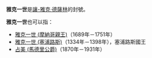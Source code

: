 '''雅克一世'''是[[讓-雅克·德薩林|讓-雅克·德薩林]]的封號。

'''雅克一世'''也可以指：
* [[雅克一世_(摩納哥親王)|雅克一世 (摩納哥親王)]]（1689年－1751年）
* [[雅克一世_(塞浦路斯)|雅克一世 (塞浦路斯)]]（1334年－1398年），塞浦路斯國王
* [[占美_(馬德里公爵)|占美 (馬德里公爵)]]（1870年－1931年）

{{disambig|Cat=四字封號消歧義}}